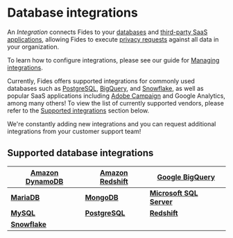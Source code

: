 # Database integrations

An _Integration_ connects Fides to your [databases](/user-guides/integrations/databases) and [third-party SaaS applications](/user-guides/integrations/saas-integrations), allowing Fides to execute [privacy requests](/user-guides/privacy-requests) against all data in your organization.

To learn how to configure integrations, please see our guide for [Managing integrations](/user-guides/integrations).

Currently, Fides offers supported integrations for commonly used databases such as [PostgreSQL](/user-guides/integrations/databases/postgresql), [BigQuery](/user-guides/integrations/databases/bigquery), and [Snowflake](/user-guides/integrations/databases/snowflake), as well as popular SaaS applications including [Adobe Campaign](/user-guides/integrations/saas-integrations/adobe-campaign) and Google Analytics, among many others! To view the list of currently supported vendors, please refer to the [Supported integrations](#supported_database_integrations) section below.

We're constantly adding new integrations and you can request additional integrations from your customer support team!

## Supported database integrations

| [**Amazon DynamoDB**](/user-guides/integrations/databases/dynamodb) | [**Amazon Redshift**](/user-guides/integrations/databases/redshift) | [**Google BigQuery**](/user-guides/integrations/databases/bigquery) | 
| ------------ | ------------ | ------------ | 
| [**MariaDB**](/user-guides/integrations/databases/mariadb) | [**MongoDB**](/user-guides/integrations/databases/mongodb) | [**Microsoft SQL Server**](/user-guides/integrations/databases/mssql) | 
| [**MySQL**](/user-guides/integrations/databases/mysql) | [**PostgreSQL**](/user-guides/integrations/databases/postgresql) | [**Redshift**](/user-guides/integrations/databases/redshift) |
| [**Snowflake**](/user-guides/integrations/databases/snowflake) | 
